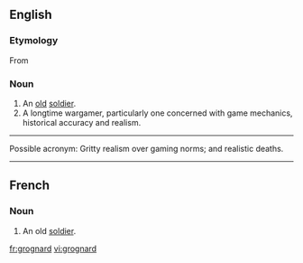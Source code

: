==English==

===Etymology===
From {{etyl|fr|en}} {{term|grognard||lang=fr|old soldier}}

===Noun===
{{en-noun}}

# An [[old]] [[soldier]].
# A longtime wargamer, particularly one concerned with game mechanics, historical accuracy and realism.
----

Possible acronym: Gritty realism over gaming norms; and realistic deaths.

----

==French==

===Noun===
{{fr-noun|m}}

# An old [[soldier]].

[[fr:grognard]]
[[vi:grognard]]